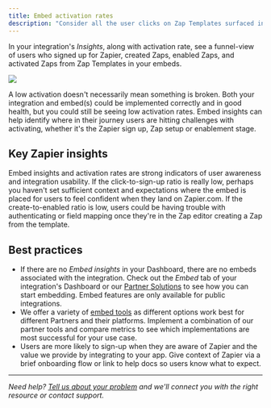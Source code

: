 ```yaml
---
title: Embed activation rates
description: "Consider all the user clicks on Zap Templates surfaced in your embeds. The embed activation rate is the percentage of those Zaps that actually activated within 24 hours of creation, meaning the Zap ran at least one successful task. It measures the efefctiveness of the Zapier embeds in your product at converting user clicks on Zap Templates to Zap activations."
---
```


In your integration's _Insights_, along with activation rate, see a funnel-view of users who signed up for Zapier, created Zaps, enabled Zaps, and activated Zaps from Zap Templates in your embeds.
<Frame>
  <img src="/images/896a5e4d56f2c86ba3909b669abf5d0c.png"/>
</Frame>

A low activation doesn't necessarily mean something is broken. Both your integration and embed(s) could be implemented correctly and in good health, but you could still be seeing low activation rates. Embed insights can help identify where in their journey users are hitting challenges with activating, whether it's the Zapier sign up, Zap setup or enablement stage.

## Key Zapier insights

Embed insights and activation rates are strong indicators of user awareness and integration usability. If the click-to-sign-up ratio is really low, perhaps you haven't set sufficient context and expectations where the embed is placed for users to feel confident when they land on Zapier.com. If the create-to-enabled ratio is low, users could be having trouble with authenticating or field mapping once they're in the Zap editor creating a Zap from the template.

## Best practices

*   If there are no _Embed insights_ in your Dashboard, there are no embeds associated with the integration. Check out the _Embed_ tab of your integration's Dashboard or our [Partner Solutions](https://zapier.com/l/partner/solutions) to see how you can start embedding. Embed features are only available for public integrations.
*   We offer a variety of [embed tools](https://platform.zapier.com/embed/overview) as different options work best for different Partners and their platforms. Implement a combination of our partner tools and compare metrics to see which implementations are most successful for your use case.
*   Users are more likely to sign-up when they are aware of Zapier and the value we provide by integrating to your app. Give context of Zapier via a brief onboarding flow or link to help docs so users know what to expect.

- - -
_Need help? [Tell us about your problem](https://developer.zapier.com/contact) and we'll connect you with the right resource or contact support._
